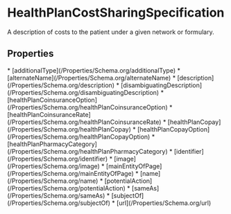   
# HealthPlanCostSharingSpecification

A description of costs to the patient under a given network or formulary.

## Properties

<Grid>
* [additionalType](/Properties/Schema.org/additionalType)
* [alternateName](/Properties/Schema.org/alternateName)
* [description](/Properties/Schema.org/description)
* [disambiguatingDescription](/Properties/Schema.org/disambiguatingDescription)
* [healthPlanCoinsuranceOption](/Properties/Schema.org/healthPlanCoinsuranceOption)
* [healthPlanCoinsuranceRate](/Properties/Schema.org/healthPlanCoinsuranceRate)
* [healthPlanCopay](/Properties/Schema.org/healthPlanCopay)
* [healthPlanCopayOption](/Properties/Schema.org/healthPlanCopayOption)
* [healthPlanPharmacyCategory](/Properties/Schema.org/healthPlanPharmacyCategory)
* [identifier](/Properties/Schema.org/identifier)
* [image](/Properties/Schema.org/image)
* [mainEntityOfPage](/Properties/Schema.org/mainEntityOfPage)
* [name](/Properties/Schema.org/name)
* [potentialAction](/Properties/Schema.org/potentialAction)
* [sameAs](/Properties/Schema.org/sameAs)
* [subjectOf](/Properties/Schema.org/subjectOf)
* [url](/Properties/Schema.org/url)
</Grid>

